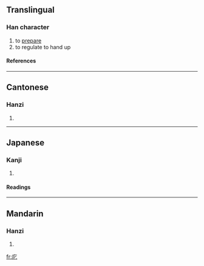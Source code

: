 ==Translingual==
===Han character===
{{Han char|rn=53|rad=广|as=02|sn=5|four=0021<sub>1</sub>|canj=戈心 (IP), X戈心 (XIP)}}
# to [[prepare]]
# to regulate to hand up
====References====
{{Han ref|kx=0343.060|dkj=09222|dj=0652.150|hdz=20873.020|uh=5E80|ud=24192|bh=C979|bd=51577}}
----
==Cantonese==
===Hanzi===
{{yue-hanzi|jyut=|y=pei5}}
# {{defn|Cantonese}}
----
==Japanese==
===Kanji===
{{ja-kanji|grade=|rs=广02}}
# {{defn|Japanese}} 
====Readings====
{{ja-readings|on=[[ひ]] (hi), [[へい]] (hei), [[はい]] (hai)|kun=[[おさめる]] (osameru)}}
----
==Mandarin==
===Hanzi===
{{cmn-hanzi|pin=[[pǐ]] (pi3), [[wú]] (wu2)|wg=p'i<sup>3</sup>, wu<sup>2</sup>}}
# {{defn|Mandarin}}

[[fr:庀]]